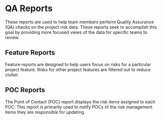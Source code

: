 # QA Reports {-}
These reports are used to help team members perform Quality Assurance (QA) checks on the project risk data. These reports seek to accomplish this goal by providing more focused views of the data for specific teams to review. 

## Feature Reports
Feature reports are designed to help users focus on risks for a particular project feature. Risks for other project features are filtered out to reduce clutter. 

## POC Reports
The Point of Contact (POC) report displays the risk items assigned to each POC. This report is primarily used to notify POCs of the risk management items they are responsible for updating. 


